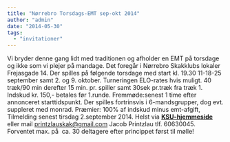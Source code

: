 ```yaml
---
title: "Nørrebro Torsdags-EMT sep-okt 2014"
author: "admin"
date: "2014-05-30"
tags: 
  - "invitationer"
---
```


Vi bryder denne gang lidt med traditionen og afholder en EMT på torsdage og ikke som vi plejer på mandage. Det foregår i Nørrebro Skakklubs lokaler Frejasgade 14. Der spilles på følgende torsdage med start kl. 19.30 11-18-25 september samt 2. og 9. oktober. Turneringen ELO-rates hvis muligt. 40 træk/90 min derefter 15 min. pr. spiller samt 30sek pr.træk fra træk 1. Indskud kr. 150,- betales før 1.runde. Fremmøde:senest 1 time efter annonceret starttidspunkt. Der spilles fortrinsvis i 6-mandsgrupper, dog evt. suppleret med monrad. Præmier: 100% af indskud minus emt-afgift, Tilmelding senest tirsdag 2.september 2014. Helst via **[KSU-hjemmeside](http://www.ksu.dk/kalender/dotnet/viskalender.aspx?id=1351)** eller mail [printzlauskak@gmail.com](http://www.ksu.dk/ksu_admin/FCKeditor/editor/) Jacob Printzlau tlf. 60630045. Forventet max. på  ca. 30 deltagere efter princippet først til mølle!
